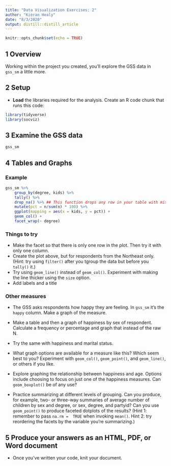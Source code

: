```yaml
---
title: "Data Visualization Exercises: 2"
author: "Kieran Healy"
date: "8/3/2020"
output: distill::distill_article
---
```


```r
knitr::opts_chunk$set(echo = TRUE)
```


## 1 Overview 

Working within the project you created, you'll explore the GSS data in `gss_sm` a little more.

## 2 Setup

- **Load** the libraries required for the analysis. Create an R code chunk that runs this code:

```r

library(tidyverse)
library(socviz)

```

## 3 Examine the GSS data

```r
gss_sm
```

## 4 Tables and Graphs

### Example

```r
gss_sm %>% 
    group_by(degree, kids) %>%
    tally() %>%
    drop_na() %>% ## This function drops any row in your table with missing values
    mutate(pct = n/sum(n) * 100) %>%
    ggplot(mapping = aes(x = kids, y = pct)) +
    geom_col() +
    facet_wrap(~ degree)
```

### Things to try 

- Make the facet so that there is only one row in the plot. Then try it with only one column.
- Create the plot above, but for respondents from the Northeast only. (Hint: try using `filter()` after you tgroup the data but before you `tally()` it.)
- Try using `geom_line()` instead of `geom_col()`. Experiment with making the line thicker using the `size` option.
- Add labels and a title


### Other measures

- The GSS asks respondents how happy they are feeling. In `gss_sm` it's the `happy` column. Make a graph of the measure. 
- Make a table and then a graph of happiness by sex of respondent. Calculate a frequency or percentage and graph that instead of the raw N.
- Try the same with happiness and marital status.
- What graph options are available for a measure like this? Which seem best to you? Experiment with `geom_col()`, `geom_point()`, and `geom_line()`, or others if you like. 
- Explore graphing the relationship between happiness and age. Options include choosing to focus on just one of the happiness measures. Can `geom_boxplot()` be of any use?

- Practice summarizing at different levels of grouping. Can you produce, for example, two- or three-way summaries of average number of children by sex and degree, or sex, degree, and partyid? Can you use `geom_point()` to produce faceted dotplots of the results? (Hint 1: remember to pass `na.rm =  TRUE` when invoking `mean()`. Hint 2: try reordering the facets by the variable you're summarizing.) 


## 5 Produce your answers as an HTML, PDF, or Word document

- Once you've written your code, knit your document.
